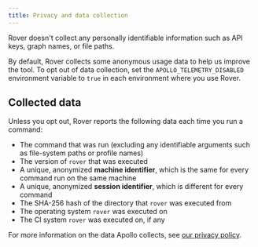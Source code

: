 ```yaml
---
title: Privacy and data collection
---
```


Rover doesn't collect any personally identifiable information such as API keys, graph names, or file paths. 

By default, Rover collects some anonymous usage data to help us improve the tool. To opt out of data collection, set the `APOLLO_TELEMETRY_DISABLED` environment variable to `true` in each environment where you use Rover.

## Collected data

Unless you opt out, Rover reports the following data each time you run a command:

- The command that was run (excluding any identifiable arguments such as file-system paths or profile names)
- The version of `rover` that was executed
- A unique, anonymized **machine identifier**, which is the same for every command run on the same machine
- A unique, anonymized **session identifier**, which is different for every command
- The SHA-256 hash of the directory that `rover` was executed from
- The operating system `rover` was executed on
- The CI system `rover` was executed on, if any

For more information on the data Apollo collects, see [our privacy policy](https://www.apollographql.com/Apollo-Privacy-Policy.pdf).
